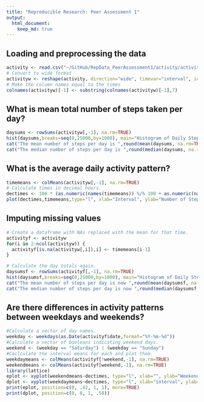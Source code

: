 ```yaml
---
title: "Reproducible Research: Peer Assessment 1"
output: 
  html_document:
    keep_md: true
---
```



## Loading and preprocessing the data

```r
activity <- read.csv("~/GitHub/RepData_PeerAssessment1/activity/activity.csv")
# Convert to wide format
activityw <- reshape(activity, direction="wide", timevar="interval", idvar="date", v.names="steps")
# Make the column names equal to the times
colnames(activityw)[-1] <- substring(colnames(activityw)[-1],7)
```

## What is mean total number of steps taken per day?

```r
daysums <- rowSums(activityw[,-1], na.rm=TRUE)
hist(daysums,breaks=seq(0,25000,by=1000), main="Histogram of Daily Steps",  xlab="Steps")
cat("The mean number of steps per day is ",round(mean(daysums, na.rm=TRUE)),".\n", sep="")
cat("The median number of steps per day is ",round(median(daysums, na.rm=TRUE)),".\n", sep="")
```

## What is the average daily activity pattern?

```r
timemeans <- colMeans(activityw[,-1], na.rm=TRUE)
# Calculate times in decimal hours.
dectimes <- 100 * (as.numeric(names(timemeans)) %/% 100 + as.numeric(names(timemeans)) %% 100 / 60)
plot(dectimes,timemeans,type="l", xlab="Interval", ylab="Number of Steps", main=" Average Daily Activity Pattern")
```

## Imputing missing values

```r
# Create a dataframe with NAs replaced with the mean for that time.
activityf <- activityw
for(i in 2:ncol(activityw)) {
  activityf[is.na(activityw[,i]),i] <- timemeans[i-1]
}

# Calculate the day totals again.
daysumsf <- rowSums(activityf[,-1], na.rm=TRUE)
hist(daysumsf,breaks=seq(0,25000,by=1000), main="Histogram of Daily Steps (after imputing missing values)",  xlab="Steps")
cat("The mean number of steps per day is now ",round(mean(daysumsf, na.rm=TRUE)),".\n", sep="")
cat("The median number of steps per day is now ",round(median(daysumsf, na.rm=TRUE)),".\n", sep="")

```

## Are there differences in activity patterns between weekdays and weekends?

```r
#Calculate a vector of day names.
weekday <- weekdays(as.Date(activityf$date,format="%Y-%m-%d"))
#Calculate a vector of booleans indicating weekend days.
weekend <- (weekday == "Saturday") | (weekday == "Sunday")
#Caclculate the interval means for each and plot them.
weekdaymeans <- colMeans(activityf[!weekend,-1], na.rm=TRUE)
weekendmeans <- colMeans(activityf[weekend,-1], na.rm=TRUE)
library(lattice)
eplot <- xyplot(weekendmeans~dectimes, type="l", xlab="", ylab="Weekend steps", ylim=c(0,250))
dplot <- xyplot(weekdaymeans~dectimes, type="l", xlab="interval", ylab="Weekday steps", ylim=c(0,250))
print(eplot, position=c(0, .42, 1, 1), more=TRUE)
print(dplot, position=c(0, 0, 1, .58))
```